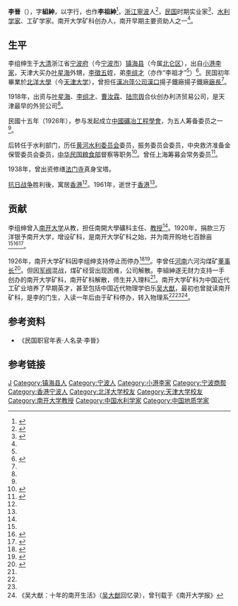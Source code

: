 {{Otheruses|other=名为李组绅的其他人物|李祖年 (进士)}}

'''李晉'''（{{bd|1880年||1961年|}}），字'''組紳'''，以字行，也作'''李祖紳'''<ref name="李晉 镇海">{{cite web|url=http://www.nbzhzx.gov.cn/Pageview.aspx?id=110|title=镇海籍宁波帮人士（十五）|publisher=政协宁波市镇海区委员会|author=作者：陈先|format=|date=发布日期：2012-6-5 11:00:26|accessdate=2013年7月10日|language=zh-hans|deadurl=yes|archiveurl=https://web.archive.org/web/20131025063857/http://www.nbzhzx.gov.cn/Pageview.aspx?id=110|archivedate=2013年10月25日}}</ref>，[[浙江|浙江]][[寧波|寧波]]人<ref name="李晉 中國礦冶工程學會">{{cite web |url=http://www.cimme.org.tw/new/history/history-01.html |title=中國礦冶工程學會會史之一 (96年增修版) |publisher=[[中國礦冶工程學會|中國礦冶工程學會]] |author=纂修人：[[虞善栋|虞善栋]] |format= |date= |accessdate=2013年7月10日 |language=zh-hant |archive-url=https://web.archive.org/web/20160304104043/http://www.cimme.org.tw/new/history/history-01.html |archive-date=2016-03-04 |dead-url=yes }}</ref>，[[中华民国|民国]]时期实业家<ref name="李晉 南开大学">{{cite web |url=http://ap6.pccu.edu.tw/Encyclopedia/data.asp?id=5468 |title=南開大學 |publisher=[[中华百科全书|中华百科全书]] |author= |format= |date= |accessdate=2013年7月10日 |language=zh-hant |archive-date=2021年3月2日 |archive-url=https://web.archive.org/web/20210302105622/http://ap6.pccu.edu.tw/Encyclopedia/data.asp?id=5468 |dead-url=no }}</ref>、[[水利学家|水利学家]]、工矿学家。南开大学矿科创办人，南开早期主要资助人之一<ref name="李晉 南开大学"/>。

== 生平 ==
李组绅生于[[大清|大清]]浙江省[[宁波府|宁波府]]（今[[宁波市|宁波市]]）[[镇海县|镇海县]]（今属[[北仑区|北仑区]]），出自[[小港李家|小港李家]]，天津大买办[[叶星海|叶星海]]外甥，[[李徵五|李徵五]]姪，弟[[李组才|李组才]]（亦作“李祖才”<ref name="李晉 镇海"/>）<ref name="李晉 天津利济贸易公司">{{cite web|url=http://www.tjszx.gov.cn/wszl/Info.aspx?id=1171|title=天津利济贸易公司纪略|publisher=天津文史资料|author=徐楚潮 张章翔|format=|date=|accessdate=2013年7月10日|language=zh-hans}}{{dead link|date=2018年3月 |bot=InternetArchiveBot |fix-attempted=yes }}</ref>。民国初年畢業於[[北洋大學|北洋大學]]（今[[天津大学|天津大学]]），曾担任[[漢冶萍公司|漢冶萍公司]][[漢口|漢口]]揚子鐵廠揚子鐵廠[[廠長|廠長]]<ref name="李晉 中國礦冶工程學會"/>。

1918年，出资与[[叶星海|叶星海]]、[[李组才|李组才]]、[[曹汝霖|曹汝霖]]、[[陆宗舆|陆宗舆]]合伙创办利济贸易公司，是天津最早的外贸公司<ref name="李晉 天津利济贸易公司"/>。

民國十五年（1926年），参与发起成立[[中國礦冶工程學會|中國礦冶工程學會]]，为五人筹备委员之一<ref name="李晉 中國礦冶工程學會"/>。

后转任于水利部门，历任[[黄河水利委员会_(中华民国)|黄河水利委员会]]委员，振务委员会委员，中央救济准备金保管委员会委员，[[粮食部_(国民政府)|中华民国粮食部]]督察等职务<ref name="李晉 民国职官年表">{{cite web|url=http://jds.cass.cn/Item/8037.aspx|title=《民国职官年表·人名录》校读|publisher=[[中国社会科学院|中国社会科学院]]近代史研究所 近代中国研究|author=作者：刘国铭|format=|date=2009-08-15|accessdate=2013年7月10日|language=zh-hans|deadurl=yes|archiveurl=https://archive.is/20130618042031/http://jds.cass.cn/Item/8037.aspx|archivedate=2013年6月18日}}</ref>。曾任上海筹募会常务委员<ref name="李晉 民国时期救灾组织">{{cite web |url=http://www.iqh.net.cn/info.asp?column_id=5667 |title=民国时期救灾组织用人机制与荒政社会化———对1931年国民政府救济水灾委员会的调查 |publisher=[[中国人民大学|中国人民大学]]清史研究所 |author=来源：清史所 作者：清史所 |format= |date=2011-02-28 |accessdate=2013年7月10日 |language=zh-hans |archive-date=2021-03-10 |archive-url=https://web.archive.org/web/20210310014324/http://www.iqh.net.cn/info.asp?column_id=5667 |dead-url=no }}</ref>。

1938年，曾出资修缮[[法门寺|法门寺]]真身宝塔。

[[抗日战争|抗日战争]]胜利後，寓居[[香港|香港]]<ref name="李晉 中國礦冶工程學會"/>。1961年，逝世于[[香港|香港]]<ref name="李晉 中國礦冶工程學會"/>。

== 贡献 ==
李组绅曾入[[南开大学|南开大学]]从教，担任南開大學礦科主任、[[教授|教授]]<ref name="李晉 中國礦冶工程學會"/>。1920年，捐款三万洋银予南开大学，增设矿科，是南开大学矿科之始，并为南开购地七百餘亩<ref name="李晉 南开大学"/><ref name="李晉 南开大学矿科1">{{cite web |url=http://www.csteelnews.com/special/602/604/201206/t20120608_66810.html |title=近代矿冶高等教育——南开大学 |publisher=冶金史话>冶金工业史 |author=编辑：张明 |format= |date=2012-06-08 |accessdate=2013年7月10日 |language=zh-hans |archive-date=2015-09-23 |archive-url=https://web.archive.org/web/20150923211612/http://www.csteelnews.com/special/602/604/201206/t20120608_66810.html |dead-url=no }}</ref><ref name="李晉 南开大学2">{{cite web| url=http://img.memopool.cn/news/2012/03/10/5d670af735f5db3c0135f84b1a02006b.html| title=四、学校略史：发展时期| publisher=《四十年南开学校之回顾》| date=2012-03-10| accessdate=2013年7月10日| author=作者:张伯苓| language=zh-hans| deadurl=yes| archiveurl=https://web.archive.org/web/20140309184656/http://img.memopool.cn/news/2012/03/10/5d670af735f5db3c0135f84b1a02006b.html| archivedate=2014年3月9日}}</ref>。

1926年，南开大学矿科因李组绅支持停止而停办<ref name="李晉 南开大学矿科2">{{cite web | url=http://unn.people.com.cn/GB/22220/35917/35935/2975952.html | title=南开简史之南开大学的诞生 | publisher=[[人民网|人民网]] | date=2004年11月9日 | accessdate=2013年7月10日 | author=侯杰 秦方 | language=zh-hans | archive-date=2016年3月4日 | archive-url=https://web.archive.org/web/20160304115652/http://unn.people.com.cn/GB/22220/35917/35935/2975952.html | dead-url=no }}</ref><ref name="吴大猷 南开大学矿科">{{cite web | url=http://www.zxxk.com/pad/ArticleInfo.aspx?InfoID=230728 | title=吴大猷——世界著名物理学家 | publisher=南开大学 学科资讯 | date=录入时间：2013/3/5 8:43:00 | accessdate=2013年7月10日 | language=zh-hans | archive-date=2016年3月4日 | archive-url=https://web.archive.org/web/20160304194450/http://www.zxxk.com/pad/ArticleInfo.aspx?InfoID=230728 | dead-url=no }}</ref>。李曾任[[河南|河南]]六河沟煤矿[[董事长|董事长]]<ref name="吴大猷 南开大学矿科2">{{cite web | url=http://www.china.com.cn/chinese/RS/558749.htm | title=物理学大师吴大猷 （上） | publisher=[[中国网|中国网]] | date=《文汇报》2004年5月 | accessdate=2013年7月10日 | language=zh-hans | archive-date=2020年4月7日 | archive-url=https://web.archive.org/web/20200407185726/http://www.china.com.cn/chinese/RS/558749.htm | dead-url=no }}</ref>。但因[[军阀|军阀]]混战，煤矿经营出现困难，公司解散。李組紳遂无财力支持一手创办的南开大学矿科，南开矿科解散，师生并入理科<ref name="吴大猷 南开大学矿科2"/>。南开大学矿科为中国近代工矿业培养了早期英才，甚至包括中国近代物理学伯乐[[吴大猷|吴大猷]]，最初也曾就读南开矿科，是李的门生，入读一年后由于矿科停办，转入物理系<ref name="吴大猷 南开大学矿科"/><ref name="吴大猷 南开大学矿科2"/><ref>《吴大猷：十年的南开生活》（[[吴大猷|吴大猷]]回忆录），曾刊载于《南开大学报》</ref>。

== 参考资料 ==
* 《民国职官年表·人名录·李晉》

==参考链接==
{{reflist|2}} 

{{南开系列学校}}
{{南开大学}}

{{Authority control}}
{{DEFAULTSORT:Li李}}
[[Category:李姓|J]]
[[Category:镇海县人|Category:镇海县人]]
[[Category:宁波人|Category:宁波人]]
[[Category:小港李家|Category:小港李家]]
[[Category:宁波商帮|Category:宁波商帮]]
[[Category:香港宁波人|Category:香港宁波人]]
[[Category:北洋大学校友|Category:北洋大学校友]]
[[Category:天津大学校友|Category:天津大学校友]]
[[Category:南开大学教授|Category:南开大学教授]]
[[Category:中国水利学家|Category:中国水利学家]]
[[Category:中国地质学家|Category:中国地质学家]]